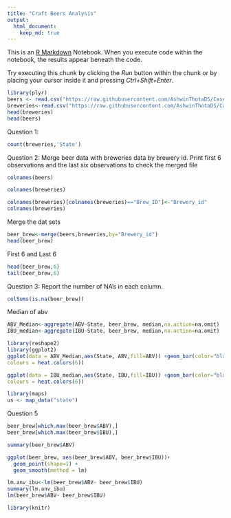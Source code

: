 ```yaml
---
title: "Craft Beers Analysis"
output:
  html_document:
    keep_md: true
---
```


This is an [R Markdown](http://rmarkdown.rstudio.com) Notebook. When you execute code within the notebook, the results appear beneath the code. 

Try executing this chunk by clicking the *Run* button within the chunk or by placing your cursor inside it and pressing *Ctrl+Shift+Enter*. 

```r
library(plyr)
beers <- read.csv("https://raw.githubusercontent.com/AshwinThotaDS/CaseStudy1/master/Data/Beers.csv",header=TRUE)
breweries<-read.csv("https://raw.githubusercontent.com/AshwinThotaDS/CaseStudy1/master/Data/Breweries.csv",header=TRUE)
head(breweries)
head(beers) 
```

Question 1:

```r
count(breweries,'State')
```

Question 2:
Merge beer data with breweries data by brewery id. Print first 6 observations and the last six observations to check the merged file

```r
colnames(beers)
```
```r
colnames(breweries)
```
```r

colnames(breweries)[colnames(breweries)=="Brew_ID"]<-"Brewery_id"
colnames(breweries)
```

Merge the dat sets

```r
beer_brew<-merge(beers,breweries,by="Brewery_id")
head(beer_brew)
```
First 6 and Last 6

```r
head(beer_brew,6)
tail(beer_brew,6)
```

Question 3:
Report the number of NA's in each column.
```r
colSums(is.na(beer_brew))
```

Median of abv

```r
ABV_Median<-aggregate(ABV~State, beer_brew, median,na.action=na.omit)
IBU_median<-aggregate(IBU~State, beer_brew, median,na.action=na.omit)

```

```r

library(reshape2)
library(ggplot2)
ggplot(data = ABV_Median,aes(State, ABV,fill=ABV)) +geom_bar(color="black",stat = "identity")+theme(text=element_text(size=20))+ scale_fill_gradientn(
colours = heat.colors(6)) 
```
```r
ggplot(data = IBU_median,aes(State, IBU,fill=IBU)) +geom_bar(color="black",stat = "identity")+theme(text=element_text(size=20))+ scale_fill_gradientn(
colours = heat.colors(6)) 
```

```r
library(maps)
us <- map_data("state")

```


Question 5
```r
beer_brew[which.max(beer_brew$ABV),]
beer_brew[which.max(beer_brew$IBU),]
```

```r
summary(beer_brew$ABV)
```
```r
ggplot(beer_brew, aes(beer_brew$ABV, beer_brew$IBU))+
  geom_point(shape=1) +
  geom_smooth(method = lm) 

lm.anv_ibu<-lm(beer_brew$ABV~ beer_brew$IBU)
summary(lm.anv_ibu)
lm(beer_brew$ABV~ beer_brew$IBU)
```
```r
library(knitr)
```

